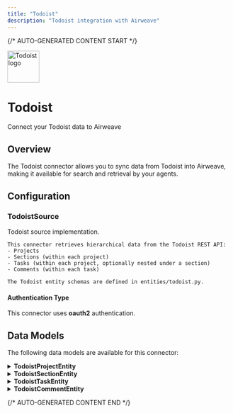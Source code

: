 ```yaml
---
title: "Todoist"
description: "Todoist integration with Airweave"
---
```


{/* AUTO-GENERATED CONTENT START */}

<div className="connector-header">
  <img src="icon.svg" alt="Todoist logo" width="72" height="72" className="connector-icon" />
  <div className="connector-info">
    <h1>Todoist</h1>
    <p>Connect your Todoist data to Airweave</p>
  </div>
</div>

## Overview

The Todoist connector allows you to sync data from Todoist into Airweave, making it available for search and retrieval by your agents.

## Configuration


### TodoistSource

Todoist source implementation.

    This connector retrieves hierarchical data from the Todoist REST API:
    - Projects
    - Sections (within each project)
    - Tasks (within each project, optionally nested under a section)
    - Comments (within each task)

    The Todoist entity schemas are defined in entities/todoist.py.


#### Authentication Type

This connector uses **oauth2** authentication.


## Data Models

The following data models are available for this connector:


<details>
<summary><strong>TodoistProjectEntity</strong></summary>

Schema for Todoist project entities.


| Field | Type | Description |
|-------|------|-------------|
| name | str | The name of the project |
| color | Optional[str] | Color of the project (e.g.,  |
| comment_count | int | Number of comments in the project |
| order | int | Project order in the project list |
| is_shared | bool | Whether the project is shared with others |
| is_favorite | bool | Whether the project is marked as a favorite |
| is_inbox_project | bool | Whether this is the Inbox project |
| is_team_inbox | bool | Whether this is the team Inbox project |
| view_style | Optional[str] | Project view style ( |
| url | Optional[str] | URL to access the project |
| parent_id | Optional[str] | ID of the parent project if nested |

</details>

<details>
<summary><strong>TodoistSectionEntity</strong></summary>

Schema for Todoist section entities.


| Field | Type | Description |
|-------|------|-------------|
| name | str | The name of the section |
| project_id | str | ID of the project this section belongs to |
| order | int | Section order in the project |

</details>

<details>
<summary><strong>TodoistTaskEntity</strong></summary>

Schema for Todoist task entities.


| Field | Type | Description |
|-------|------|-------------|
| content | str | The task content/title |
| description | Optional[str] | Optional detailed description of the task |
| comment_count | int | Number of comments on the task |
| is_completed | bool | Whether the task is completed |
| labels | List[str] | List of label names attached to the task |
| order | int | Task order in the project or section |
| priority | int | Task priority (1-4, 4 is highest) |
| project_id | Optional[str] | ID of the project this task belongs to |
| section_id | Optional[str] | ID of the section this task belongs to |
| parent_id | Optional[str] | ID of the parent task if subtask |
| creator_id | Optional[str] | ID of the user who created the task |
| created_at | Optional[datetime] | When the task was created |
| due_date | Optional[str] | Due date in YYYY-MM-DD format |
| due_datetime | Optional[datetime] | Due date and time |
| due_string | Optional[str] | Original due date string (e.g.,  |
| due_is_recurring | bool | Whether the task is recurring |
| due_timezone | Optional[str] | Timezone for the due date |
| url | Optional[str] | URL to access the task |

</details>

<details>
<summary><strong>TodoistCommentEntity</strong></summary>

Schema for Todoist comment entities.


| Field | Type | Description |
|-------|------|-------------|
| task_id | str | ID of the task this comment belongs to |
| content | Optional[str] | The comment content |
| posted_at | datetime | When the comment was posted |

</details>


{/* AUTO-GENERATED CONTENT END */}

